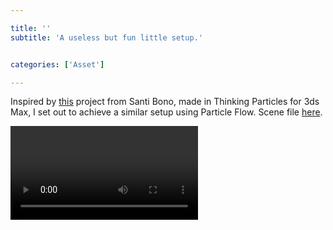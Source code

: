 ```yaml
---

title: ''
subtitle: 'A useless but fun little setup.'


categories: ['Asset']

---
```





Inspired by [this](https://vimeo.com/86046989) project from Santi Bono, made in Thinking Particles for 3ds Max, I set out to achieve a similar setup using Particle Flow. Scene file [here](https://www.dropbox.com/s/eyr1kgpdes8grig/hhx_Play_Bot.zip?dl=1).

<Video source="https://www.youtube.com/embed/1LT7F-ANs5w?rel=0" ratio='56.25' />






<!-- I have been pretty busy at work lately and haven’t had much time to do any personal stuff, until now! Presenting Play Bot, a fun little Particle Flow RnD project.


The idea came when I saw this <a class="link link--loud-simple" href="https://vimeo.com/86046989">Thinking Particles RnD</a> from Santi Bono a few months back. I was curious to see how one could achieve a similar behavior using Particle Flow. The main behavior was quickly achieved after I looked at <a class="link link--loud-simple" href="http://www.andvfx.com/1511/ball-compensation/">this post</a> from Eloi Andaluz. After that it’s about adding to the basic script to have the tracking effect.


After the script was done, I decided to add a personal touch and designed and modeled the little robot.


As always you can <a class="link link--loud-simple" href="https://www.dropbox.com/s/z52tx6izowcitci/Play%20Bot%20%28hhx%29.zip?dl=0">download</a> the scene if you want to play with it. -->